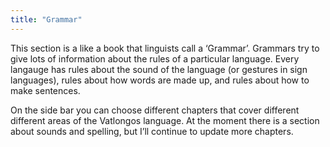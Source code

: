 ```yaml
---
title: "Grammar"
---
```


This section is a like a book that linguists call a ‘Grammar’. Grammars try to give lots of information about the rules of a particular language. Every langauge has rules about the sound of the language (or gestures in sign languages), rules about how words are made up, and rules about how to make sentences.

On the side bar you can choose different chapters that cover different different areas of the Vatlongos language. At the moment there is a section about sounds and spelling, but I’ll continue to update more chapters.

